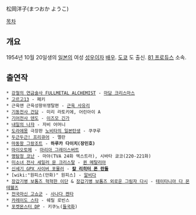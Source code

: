 松岡洋子(まつおか ようこ)

[[목차]]
== 개요 ==
1954년 10월 20일생의 [[일본]]의 여성 [[성우]]이자 [[배우]].
[[도쿄]] 도 출신. [[81 프로듀스]] 소속.

== 출연작 ==
 * [[강철의 연금술사 FULLMETAL ALCHEMIST]] - [[마담 크리스마스]]
 * [[고르고13]] - 페키
 * 근육맨 근육성왕위쟁탈편 - [[근육 사유리]]
 * [[기동전사 건담]] - 미리 라토키에, 어린아이 A
 * [[기어전사 덴도]] - [[이즈모 긴가]]
 * [[내일의 나쟈]] - 자비 어머니
 * [[도라에몽]] 극장판 [[노비타의 일본탄생]] - 쿠쿠루
 * [[두근두근! 프리큐어]] - 멜란
 * [[마동왕 그랑조트]] - '''하루카 다이치(장민호)'''
 * [[마이오토메]] - [[마리아 그레이스버트]]
 * [[명탐정 코난]] - 마야(TVA 24화 엑스트라), 시바타 쿄코(220-221화)
 * [[미소녀 전사 세일러 문 크리스탈]] - [[퀸 메탈리아]]
 * [[신세기 GPX 사이버 포뮬러]] - '''[[칼 리히터 폰 란돌]]'''
 * [wiki:"원피스(만화)" 원피스] - [[알비다]]
 * [[장갑기병 보톰즈 혁혁한 이단]] & [[장갑기병 보톰즈 외로운 그림자 다시]] - [[테이타니아 다 몬테웰즈]]
 * [[전국마신 고쇼군]] - [[사나다 켄타]]
 * [[카레이도 스타]] - 쉐릴 로빈스
 * [[포켓몬스터 DP]] - 키쿠노([[들국화]])

